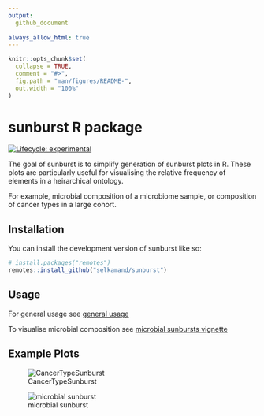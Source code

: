 ```yaml
---
output: 
  github_document
  
always_allow_html: true
---
```



<!-- README.md is generated from README.Rmd. Please edit that file -->

```r
knitr::opts_chunk$set(
  collapse = TRUE,
  comment = "#>",
  fig.path = "man/figures/README-",
  out.width = "100%"
)
```

# sunburst R package

<!-- badges: start -->

[![Lifecycle: experimental](https://img.shields.io/badge/lifecycle-experimental-orange.svg)](https://lifecycle.r-lib.org/articles/stages.html#experimental)

<!-- badges: end -->

The goal of sunburst is to simplify generation of sunburst plots in R. 
These plots are particularly useful for visualising the relative frequency of elements in a heirarchical ontology.

For example, microbial composition of a microbiome sample, or composition of cancer types in a large cohort.

## Installation

You can install the development version of sunburst like so:

``` r
# install.packages("remotes")
remotes::install_github("selkamand/sunburst")
```

## Usage

For general usage see [general usage](https://selkamand.github.io/sunburst/articles/general_usage.html)

To visualise microbial composition see [microbial sunbursts vignette](https://selkamand.github.io/sunburst/articles/microbial_sunbursts.html)

## Example Plots

![CancerTypeSunburst](./man/figures/CancerTypeSunburst.gif)

![microbial sunburst](./man/figures/microbial_sunburst_example.gif)

